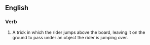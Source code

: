 ==English==

===Verb===
{{en-verb|head=[[hippy]] [[jump]]}}

# {{label|en|skateboarding}} A trick in which the rider jumps above the board, leaving it on the ground to pass under an object the rider is jumping over.